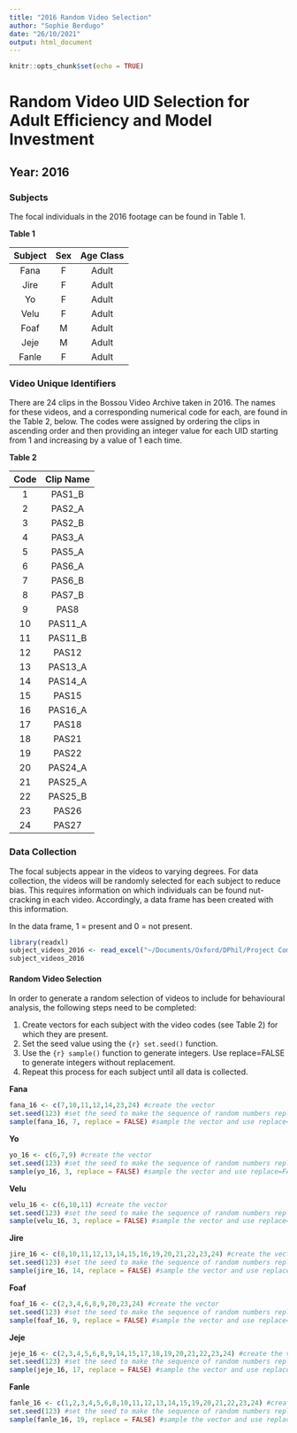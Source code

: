 ```yaml
---
title: "2016 Random Video Selection"
author: "Sophie Berdugo"
date: "26/10/2021"
output: html_document
---
```


```r
knitr::opts_chunk$set(echo = TRUE)
```

# Random Video UID Selection for Adult Efficiency and Model Investment

## Year: 2016

### Subjects

The focal individuals in the 2016 footage can be found in Table 1.

**Table 1**

|Subject  | Sex | Age Class |
|:------: |:---:| :--------:|
|Fana     |F    | Adult     |
|Jire     |F    | Adult     |
|Yo       |F    | Adult     |
|Velu     |F    | Adult     |
|Foaf     |M    | Adult     |
|Jeje     |M    | Adult     |
|Fanle    |F    | Adult     |

### Video Unique Identifiers

There are 24 clips in the Bossou Video Archive taken in 2016. The names for these videos, and a corresponding numerical code for each, are found in the Table 2, below. The codes were assigned by ordering the clips in ascending order and then providing an integer value for each UID starting from 1 and increasing by a value of 1 each time.

**Table 2**

|Code  | Clip Name  |
|:---: | :---------:| 
|1     | PAS1_B     |
|2     | PAS2_A     |
|3     | PAS2_B     |
|4     | PAS3_A     |
|5     | PAS5_A     |
|6     | PAS6_A     |
|7     | PAS6_B     |
|8     | PAS7_B     |
|9     | PAS8       |
|10    | PAS11_A    |
|11    | PAS11_B    |
|12    | PAS12      |
|13    | PAS13_A    |
|14    | PAS14_A    |
|15    | PAS15      |
|16    | PAS16_A    |
|17    | PAS18      |
|18    | PAS21      |
|19    | PAS22      |
|20    | PAS24_A    |
|21    | PAS25_A    |
|22    | PAS25_B    |
|23    | PAS26      |
|24    | PAS27      |

### Data Collection
The focal subjects appear in the videos to varying degrees. For data collection, the videos will be randomly selected for each subject to reduce bias. This requires information on which individuals can be found nut-cracking in each video. Accordingly, a data frame has been created with this information.

In the data frame, 1 = present and 0 = not present.

```r
library(readxl)
subject_videos_2016 <- read_excel("~/Documents/Oxford/DPhil/Project Components/Methods/Data/Subjects UIDs by Year/2016_subject_UIDs.xlsx")
subject_videos_2016
```

#### Random Video Selection
In order to generate a random selection of videos to include for behavioural analysis, the following steps need to be completed:

1. Create vectors for each subject with the video codes (see Table 2) for which they are present.
2. Set the seed value using the ```{r} set.seed()``` function.
3. Use the ```{r} sample()``` function to generate integers. Use replace=FALSE to generate integers without replacement.
4. Repeat this process for each subject until all data is collected.

**Fana**

```r
fana_16 <- c(7,10,11,12,14,23,24) #create the vector
set.seed(123) #set the seed to make the sequence of random numbers replicable
sample(fana_16, 7, replace = FALSE) #sample the vector and use replace=FALSE to sample without replacement
```

**Yo**

```r
yo_16 <- c(6,7,9) #create the vector
set.seed(123) #set the seed to make the sequence of random numbers replicable
sample(yo_16, 3, replace = FALSE) #sample the vector and use replace=FALSE to sample without replacement
```

**Velu**

```r
velu_16 <- c(6,10,11) #create the vector
set.seed(123) #set the seed to make the sequence of random numbers replicable
sample(velu_16, 3, replace = FALSE) #sample the vector and use replace=FALSE to sample without replacement
```

**Jire**

```r
jire_16 <- c(8,10,11,12,13,14,15,16,19,20,21,22,23,24) #create the vector
set.seed(123) #set the seed to make the sequence of random numbers replicable
sample(jire_16, 14, replace = FALSE) #sample the vector and use replace=FALSE to sample without replacement
```

**Foaf**

```r
foaf_16 <- c(2,3,4,6,8,9,20,23,24) #create the vector
set.seed(123) #set the seed to make the sequence of random numbers replicable
sample(foaf_16, 9, replace = FALSE) #sample the vector and use replace=FALSE to sample without replacement
```

**Jeje**

```r
jeje_16 <- c(2,3,4,5,6,8,9,14,15,17,18,19,20,21,22,23,24) #create the vector
set.seed(123) #set the seed to make the sequence of random numbers replicable
sample(jeje_16, 17, replace = FALSE) #sample the vector and use replace=FALSE to sample without replacement
```

**Fanle**

```r
fanle_16 <- c(1,2,3,4,5,6,8,10,11,12,13,14,15,19,20,21,22,23,24) #create the vector
set.seed(123) #set the seed to make the sequence of random numbers replicable
sample(fanle_16, 19, replace = FALSE) #sample the vector and use replace=FALSE to sample without replacement
```

